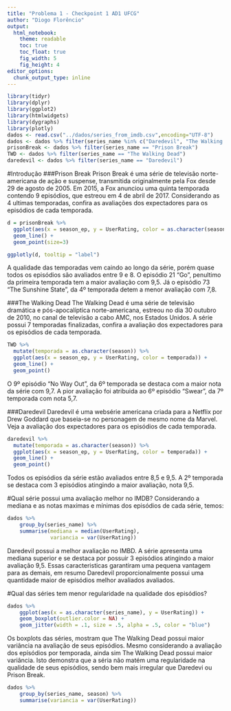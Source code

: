 ```yaml
---
title: "Problema 1 - Checkpoint 1 AD1 UFCG"
author: "Diogo Florêncio"
output:
  html_notebook:
    theme: readable
    toc: true
    toc_float: true
    fig_width: 5
    fig_height: 4
editor_options: 
  chunk_output_type: inline
---
```

```r
library(tidyr)
library(dplyr)
library(ggplot2)
library(htmlwidgets)
library(dygraphs)
library(plotly)
dados <- read.csv("../dados/series_from_imdb.csv",encoding="UTF-8")
dados <- dados %>% filter(series_name %in% c("Daredevil", "The Walking Dead", "Prison Break"))
prisonBreak <- dados %>% filter(series_name == "Prison Break")
TWD <- dados %>% filter(series_name == "The Walking Dead")
daredevil <- dados %>% filter(series_name == "Daredevil")
```
#Introdução
###Prison Break
Prison Break é uma série de televisão norte-americana de ação e suspense, transmitida originalmente pela Fox desde 29 de agosto de 2005. Em 2015, a Fox anunciou uma quinta temporada contendo 9 episódios, que estreou em 4 de abril de 2017. 
Considerando as 4 ultimas temporadas, confira as avaliações dos expectadores para os episódios de cada temporada. 
```r
d = prisonBreak %>% 
  ggplot(aes(x = season_ep, y = UserRating, color = as.character(season), label = Episode)) + 
  geom_line() + 
  geom_point(size=3)

ggplotly(d, tooltip = "label")
```

A qualidade das temporadas vem caindo ao longo da série, porém quase todos os episódios são avaliados entre 9 e 8. O episódio 21 "Go", penultimo da primeira temporada tem a maior avaliação com 9,5. Já o episódio 73 "The Sunshine State", da 4º temporada detem a menor avaliação com 7,8.  

###The Walking Dead
The Walking Dead é uma série de televisão dramática e pós-apocalíptica norte-americana, estreou no dia 30 outubro de 2010, no canal de televisão a cabo AMC, nos Estados Unidos. A série possui 7 temporadas finalizadas, confira a avaliação dos expectadores para os episódios de cada temporada. 
```r
TWD %>% 
  mutate(temporada = as.character(season)) %>% 
  ggplot(aes(x = season_ep, y = UserRating, color = temporada)) + 
  geom_line() + 
  geom_point()
```
O 9º episódio "No Way Out", da 6º temporada se destaca com a maior nota da série com 9,7. A pior avaliação foi atribuida ao 6º episódio "Swear", da 7º temporada com nota 5,7. 

###Daredevil
Daredevil é uma websérie americana criada para a Netflix por Drew Goddard que baseia-se no personagem de mesmo nome da Marvel. Veja a avaliação dos expectadores para os episódios de cada temporada. 
```r
daredevil %>% 
  mutate(temporada = as.character(season)) %>% 
  ggplot(aes(x = season_ep, y = UserRating, color = temporada)) + 
  geom_line() + 
  geom_point()
```
Todos os episódios da série estão avaliados entre 8,5 e 9,5. A 2º temporada se destaca com 3 episódios atingindo a maior avaliação, nota 9,5.

#Qual série possui uma avaliação melhor no IMDB?
Considerando a mediana e as notas maximas e mínimas dos episódios de cada série, temos:
```r
dados %>% 
    group_by(series_name) %>% 
    summarise(mediana = median(UserRating),
              variancia = var(UserRating))

```
Daredevil possui a melhor avaliação no IMBD. A série apresenta uma mediana superior e se destaca por possuir 3 episódios atingindo a maior avaliação 9,5. Essas caracteristicas garantiram uma pequena vantagem para as demais, em resumo Daredevil proporcionalmente possui uma quantidade maior de episódios melhor avaliados avaliados.

#Qual das séries tem menor regularidade na qualidade dos episódios?
```r
dados %>% 
    ggplot(aes(x = as.character(series_name), y = UserRating)) + 
    geom_boxplot(outlier.color = NA) +   
    geom_jitter(width = .1, size = .5, alpha = .5, color = "blue")
```
Os boxplots das séries, mostram que The Walking Dead possui maior variância na avaliação de seus episódios. Mesmo considerando a avaliação dos epísódios por temporada, ainda sim The Walking Dead possui maior variância. Isto demonstra que a séria não matém uma regularidade na qualidade de seus episódios, sendo bem mais irregular que Daredevi ou Prison Break. 
```r
dados %>% 
    group_by(series_name, season) %>% 
    summarise(variancia = var(UserRating))
```